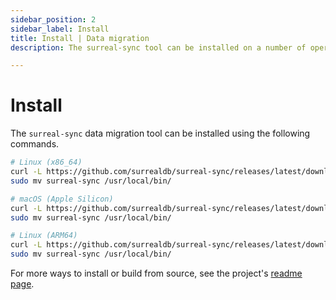 ```yaml
---
sidebar_position: 2
sidebar_label: Install
title: Install | Data migration
description: The surreal-sync tool can be installed on a number of operating systems via a single command.

---
```


# Install

The `surreal-sync` data migration tool can be installed using the following commands.

```bash
# Linux (x86_64)
curl -L https://github.com/surrealdb/surreal-sync/releases/latest/download/surreal-sync-x86_64-unknown-linux-gnu.tar.gz | tar xz
sudo mv surreal-sync /usr/local/bin/

# macOS (Apple Silicon)
curl -L https://github.com/surrealdb/surreal-sync/releases/latest/download/surreal-sync-aarch64-apple-darwin.tar.gz | tar xz
sudo mv surreal-sync /usr/local/bin/

# Linux (ARM64)
curl -L https://github.com/surrealdb/surreal-sync/releases/latest/download/surreal-sync-aarch64-unknown-linux-gnu.tar.gz | tar xz
sudo mv surreal-sync /usr/local/bin/
```

For more ways to install or build from source, see the project's [readme page](https://github.com/surrealdb/surreal-sync?tab=readme-ov-file#install-pre-built-binaries).